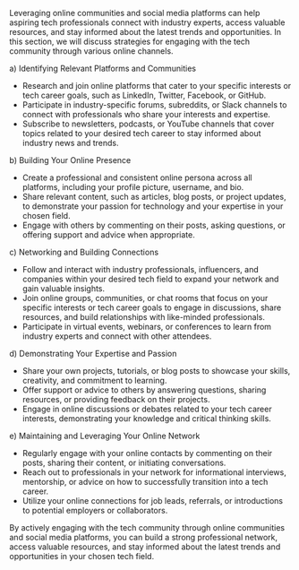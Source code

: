 Leveraging online communities and social media platforms can help aspiring tech professionals connect with industry experts, access valuable resources, and stay informed about the latest trends and opportunities. In this section, we will discuss strategies for engaging with the tech community through various online channels.

a) Identifying Relevant Platforms and Communities

- Research and join online platforms that cater to your specific interests or tech career goals, such as LinkedIn, Twitter, Facebook, or GitHub.
- Participate in industry-specific forums, subreddits, or Slack channels to connect with professionals who share your interests and expertise.
- Subscribe to newsletters, podcasts, or YouTube channels that cover topics related to your desired tech career to stay informed about industry news and trends.

b) Building Your Online Presence

- Create a professional and consistent online persona across all platforms, including your profile picture, username, and bio.
- Share relevant content, such as articles, blog posts, or project updates, to demonstrate your passion for technology and your expertise in your chosen field.
- Engage with others by commenting on their posts, asking questions, or offering support and advice when appropriate.

c) Networking and Building Connections

- Follow and interact with industry professionals, influencers, and companies within your desired tech field to expand your network and gain valuable insights.
- Join online groups, communities, or chat rooms that focus on your specific interests or tech career goals to engage in discussions, share resources, and build relationships with like-minded professionals.
- Participate in virtual events, webinars, or conferences to learn from industry experts and connect with other attendees.

d) Demonstrating Your Expertise and Passion

- Share your own projects, tutorials, or blog posts to showcase your skills, creativity, and commitment to learning.
- Offer support or advice to others by answering questions, sharing resources, or providing feedback on their projects.
- Engage in online discussions or debates related to your tech career interests, demonstrating your knowledge and critical thinking skills.

e) Maintaining and Leveraging Your Online Network

- Regularly engage with your online contacts by commenting on their posts, sharing their content, or initiating conversations.
- Reach out to professionals in your network for informational interviews, mentorship, or advice on how to successfully transition into a tech career.
- Utilize your online connections for job leads, referrals, or introductions to potential employers or collaborators.

By actively engaging with the tech community through online communities and social media platforms, you can build a strong professional network, access valuable resources, and stay informed about the latest trends and opportunities in your chosen tech field.

